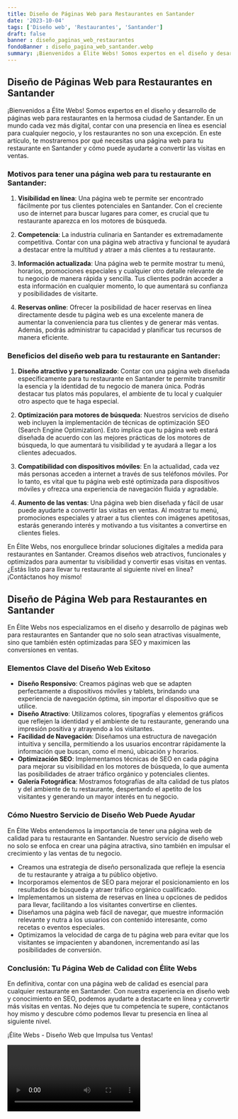 ```yaml
---
title: Diseño de Páginas Web para Restaurantes en Santander
date: '2023-10-04'
tags: ['Diseño web', 'Restaurantes', 'Santander']
draft: false
banner : diseño_paginas_web_restaurantes
fondoBanner : diseño_pagina_web_santander.webp
summary: ¡Bienvenidos a Élite Webs! Somos expertos en el diseño y desarrollo de páginas web para restaurantes en la hermosa ciudad de Santander. En un mundo cada vez más digital, contar con una presencia en línea es esencial para cualquier negocio, y los restaurantes no son una excepción. En este artículo, te mostraremos por qué necesitas una página web para tu restaurante en Santander y cómo puede ayudarte a convertir las visitas en ventas.
---
```


## Diseño de Páginas Web para Restaurantes en Santander

¡Bienvenidos a Élite Webs! Somos expertos en el diseño y desarrollo de páginas web para restaurantes en la hermosa ciudad de Santander. En un mundo cada vez más digital, contar con una presencia en línea es esencial para cualquier negocio, y los restaurantes no son una excepción. En este artículo, te mostraremos por qué necesitas una página web para tu restaurante en Santander y cómo puede ayudarte a convertir las visitas en ventas.

### Motivos para tener una página web para tu restaurante en Santander:

1. **Visibilidad en línea**: Una página web te permite ser encontrado fácilmente por tus clientes potenciales en Santander. Con el creciente uso de internet para buscar lugares para comer, es crucial que tu restaurante aparezca en los motores de búsqueda.

2. **Competencia**: La industria culinaria en Santander es extremadamente competitiva. Contar con una página web atractiva y funcional te ayudará a destacar entre la multitud y atraer a más clientes a tu restaurante.

3. **Información actualizada**: Una página web te permite mostrar tu menú, horarios, promociones especiales y cualquier otro detalle relevante de tu negocio de manera rápida y sencilla. Tus clientes podrán acceder a esta información en cualquier momento, lo que aumentará su confianza y posibilidades de visitarte.

4. **Reservas online**: Ofrecer la posibilidad de hacer reservas en línea directamente desde tu página web es una excelente manera de aumentar la conveniencia para tus clientes y de generar más ventas. Además, podrás administrar tu capacidad y planificar tus recursos de manera eficiente.

### Beneficios del diseño web para tu restaurante en Santander:

1. **Diseño atractivo y personalizado**: Contar con una página web diseñada específicamente para tu restaurante en Santander te permite transmitir la esencia y la identidad de tu negocio de manera única. Podrás destacar tus platos más populares, el ambiente de tu local y cualquier otro aspecto que te haga especial.

2. **Optimización para motores de búsqueda**: Nuestros servicios de diseño web incluyen la implementación de técnicas de optimización SEO (Search Engine Optimization). Esto implica que tu página web estará diseñada de acuerdo con las mejores prácticas de los motores de búsqueda, lo que aumentará tu visibilidad y te ayudará a llegar a los clientes adecuados.

3. **Compatibilidad con dispositivos móviles**: En la actualidad, cada vez más personas acceden a internet a través de sus teléfonos móviles. Por lo tanto, es vital que tu página web esté optimizada para dispositivos móviles y ofrezca una experiencia de navegación fluida y agradable.

4. **Aumento de las ventas**: Una página web bien diseñada y fácil de usar puede ayudarte a convertir las visitas en ventas. Al mostrar tu menú, promociones especiales y atraer a tus clientes con imágenes apetitosas, estarás generando interés y motivando a tus visitantes a convertirse en clientes fieles.

En Élite Webs, nos enorgullece brindar soluciones digitales a medida para restaurantes en Santander. Creamos diseños web atractivos, funcionales y optimizados para aumentar tu visibilidad y convertir esas visitas en ventas. ¿Estás listo para llevar tu restaurante al siguiente nivel en línea? ¡Contáctanos hoy mismo!

<GifSeo />

<Cta />

## Diseño de Página Web para Restaurantes en Santander

En Élite Webs nos especializamos en el diseño y desarrollo de páginas web para restaurantes en Santander que no solo sean atractivas visualmente, sino que también estén optimizadas para SEO y maximicen las conversiones en ventas. 

### Elementos Clave del Diseño Web Exitoso

- **Diseño Responsivo**: Creamos páginas web que se adapten perfectamente a dispositivos móviles y tablets, brindando una experiencia de navegación óptima, sin importar el dispositivo que se utilice.
- **Diseño Atractivo**: Utilizamos colores, tipografías y elementos gráficos que reflejen la identidad y el ambiente de tu restaurante, generando una impresión positiva y atrayendo a los visitantes.
- **Facilidad de Navegación**: Diseñamos una estructura de navegación intuitiva y sencilla, permitiendo a los usuarios encontrar rápidamente la información que buscan, como el menú, ubicación y horarios.
- **Optimización SEO**: Implementamos técnicas de SEO en cada página para mejorar su visibilidad en los motores de búsqueda, lo que aumenta las posibilidades de atraer tráfico orgánico y potenciales clientes.
- **Galería Fotográfica**: Mostramos fotografías de alta calidad de tus platos y del ambiente de tu restaurante, despertando el apetito de los visitantes y generando un mayor interés en tu negocio.

### Cómo Nuestro Servicio de Diseño Web Puede Ayudar

En Élite Webs entendemos la importancia de tener una página web de calidad para tu restaurante en Santander. Nuestro servicio de diseño web no solo se enfoca en crear una página atractiva, sino también en impulsar el crecimiento y las ventas de tu negocio.

- Creamos una estrategia de diseño personalizada que refleje la esencia de tu restaurante y atraiga a tu público objetivo.
- Incorporamos elementos de SEO para mejorar el posicionamiento en los resultados de búsqueda y atraer tráfico orgánico cualificado.
- Implementamos un sistema de reservas en línea u opciones de pedidos para llevar, facilitando a los visitantes convertirse en clientes.
- Diseñamos una página web fácil de navegar, que muestre información relevante y nutra a los usuarios con contenido interesante, como recetas o eventos especiales.
- Optimizamos la velocidad de carga de tu página web para evitar que los visitantes se impacienten y abandonen, incrementando así las posibilidades de conversión.

### Conclusión: Tu Página Web de Calidad con Élite Webs

En definitiva, contar con una página web de calidad es esencial para cualquier restaurante en Santander. Con nuestra experiencia en diseño web y conocimiento en SEO, podemos ayudarte a destacarte en línea y convertir más visitas en ventas. No dejes que tu competencia te supere, contáctanos hoy mismo y descubre cómo podemos llevar tu presencia en línea al siguiente nivel.

¡Élite Webs - Diseño Web que Impulsa tus Ventas!

<Video />

<CtaBot job='Restaurantes' city='Santander'/>

<Gmaps query='Santander+españa+maps' />
